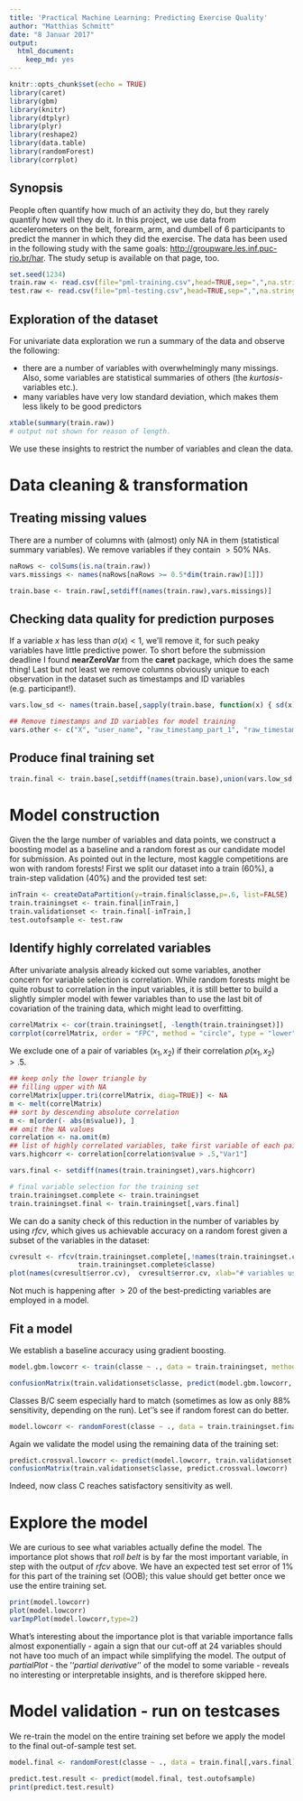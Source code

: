 ---
title: 'Practical Machine Learning: Predicting Exercise Quality'
author: "Matthias Schmitt"
date: "8 Januar 2017"
output: 
  html_document: 
    keep_md: yes
---

```{r setup, include=FALSE}
knitr::opts_chunk$set(echo = TRUE)
library(caret)
library(gbm)
library(knitr)
library(dtplyr)
library(plyr)
library(reshape2)
library(data.table)
library(randomForest)
library(corrplot)
```

## Synopsis

People often quantify how much of an activity they do, but they rarely quantify how well they do it. In this project, we use data from accelerometers on the belt, forearm, arm, and dumbell of 6 participants to predict the manner in which they did the exercise. The data has been used in the following study with the same goals: <http://groupware.les.inf.puc-rio.br/har>. The study setup is available on that page, too.


```{r echo=TRUE}
set.seed(1234)
train.raw <- read.csv(file="pml-training.csv",head=TRUE,sep=",",na.strings= c("NA",""," "))
test.raw <- read.csv(file="pml-testing.csv",head=TRUE,sep=",",na.strings= c("NA",""," "))
```

## Exploration of the dataset

For univariate data exploration we run a summary of the data and observe the following:

* there are a number of variables with overwhelmingly many missings. Also, some variables are statistical summaries of others (the *kurtosis*-variables etc.).
* many variables have very low standard deviation, which makes them less likely to be good predictors

```{r eval=FALSE}
xtable(summary(train.raw))
# output not shown for reason of length.
```

We use these insights to restrict the number of variables and clean the data.

# Data cleaning & transformation

## Treating missing values

There are a number of columns with (almost) only NA in them (statistical summary variables). We remove variables if they contain $> 50\%$ NAs.

```{r prepare_basedata}
naRows <- colSums(is.na(train.raw))
vars.missings <- names(naRows[naRows >= 0.5*dim(train.raw)[1]])

train.base <- train.raw[,setdiff(names(train.raw),vars.missings)]
```

## Checking data quality for prediction purposes

If a variable $x$ has less than $\sigma(x) < 1$, we'll remove it, for such peaky variables have 
little predictive power. To short before the submission deadline I found **nearZeroVar** from the **caret** package, which does the same thing! Last but not least we remove columns obviously unique to each observation 
in the dataset such as timestamps and ID variables (e.g. participant!).

```{r select_variables, warning=FALSE}
vars.low_sd <- names(train.base[,sapply(train.base, function(x) { sd(x) < 1 })])

## Remove timestamps and ID variables for model training
vars.other <- c("X", "user_name", "raw_timestamp_part_1", "raw_timestamp_part_2", "cvtd_timestamp", "num_window")
```

## Produce final training set

```{r}
train.final <- train.base[,setdiff(names(train.base),union(vars.low_sd, vars.other))]
```

# Model construction

Given the the large number of variables and data points, we construct a boosting model as a baseline and a random forest as our candidate model for submission. As pointed out in the lecture, most kaggle competitions are won with random forests! First we split our dataset into a train (60%), a train-step validation (40%) and the provided test set:

```{r split_datasets}
inTrain <- createDataPartition(y=train.final$classe,p=.6, list=FALSE)
train.trainingset <- train.final[inTrain,]
train.validationset <- train.final[-inTrain,]
test.outofsample <- test.raw
```

## Identify highly correlated variables 

After univariate analysis already kicked out some variables, another concern for variable selection is correlation. While random forests might be quite robust to correlation in the input variables, it is still better to build a slightly simpler model with fewer variables than to use the last bit of covariation of the training data, which might lead to overfitting. 

```{r compute_correlations}
correlMatrix <- cor(train.trainingset[, -length(train.trainingset)])
corrplot(correlMatrix, order = "FPC", method = "circle", type = "lower", tl.cex = 0.8,  tl.col = rgb(0, 0, 0))
```

We exclude one of a pair of variables $(x_1, x_2)$ if their correlation $\rho(x_1,x_2) > .5$.

```{r identify_high_correlation}
## keep only the lower triangle by 
## filling upper with NA
correlMatrix[upper.tri(correlMatrix, diag=TRUE)] <- NA
m <- melt(correlMatrix)
## sort by descending absolute correlation
m <- m[order(- abs(m$value)), ]
## omit the NA values
correlation <- na.omit(m)
## list of highly correlated variables, take first variable of each pair to eliminate
vars.highcorr <- correlation[correlation$value > .5,"Var1"]

vars.final <- setdiff(names(train.trainingset),vars.highcorr)
```

```{r finalize_trainingdata}
# final variable selection for the training set
train.trainingset.complete <- train.trainingset
train.trainingset.final <- train.trainingset[,vars.final]
```

We can do a sanity check of this reduction in the number of variables by using *rfcv*, which gives us achievable accuracy on a random forest given a subset of the variables in the dataset:

```{r var_selection}
cvresult <- rfcv(train.trainingset.complete[,!names(train.trainingset.complete)=="classe"],   
                 train.trainingset.complete$classe)
plot(names(cvresult$error.cv),  cvresult$error.cv, xlab="# variables used in model", ylab="error")
```

Not much is happening after $> 20$ of the best-predicting variables are employed in a model.

## Fit a model

We establish a baseline accuracy using gradient boosting.

```{r baseline_gbm, echo=TRUE, message=FALSE, results="hide"}
model.gbm.lowcorr <- train(classe ~ ., data = train.trainingset, method="gbm")
```
```{r}
confusionMatrix(train.validationset$classe, predict(model.gbm.lowcorr, train.validationset))
```

Classes B/C seem especially hard to match (sometimes as low as only 88% sensitivity, depending on the run). Let''s see if random forest can do better.

```{r train}
model.lowcorr <- randomForest(classe ~ ., data = train.trainingset.final, keep.inbag=TRUE, keep.forest = TRUE)
```

Again we validate the model using the remaining data of the training set:

```{r validate}
predict.crossval.lowcorr <- predict(model.lowcorr, train.validationset)
confusionMatrix(train.validationset$classe, predict.crossval.lowcorr)  
```

Indeed, now class C reaches satisfactory sensitivity as well.

# Explore the model 

We are curious to see what variables actually define the model. The importance plot shows that *roll belt* is by far the most important variable, in step with the output of *rfcv* above. We have an expected test set error of 1% for this part of the training set (OOB); this value should get better once we use the entire training set.

```{r explore_model}
print(model.lowcorr)
plot(model.lowcorr)
varImpPlot(model.lowcorr,type=2)
```

What's interesting about the importance plot is that variable importance falls almost exponentially - again a sign that our cut-off at 24 variables should not have too much of an impact while simplifying the model. The output of *partialPlot* - the ''*partial derivative*'' of the model to some variable - reveals no interesting or interpretable insights, and is therefore skipped here. 

# Model validation - run on testcases

We re-train the model on the entire training set before we apply the model to the final out-of-sample test set.

```{r retrain}
model.final <- randomForest(classe ~ ., data = train.final[,vars.final], keep.inbag=TRUE, keep.forest = TRUE)
```

```{r run_testcases}
predict.test.result <- predict(model.final, test.outofsample)
print(predict.test.result)
```




